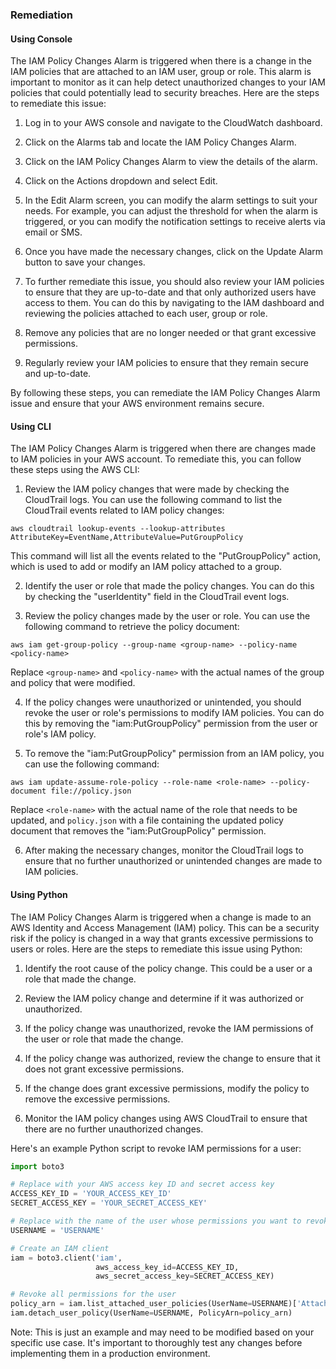 ### Remediation

#### Using Console

The IAM Policy Changes Alarm is triggered when there is a change in the IAM policies that are attached to an IAM user, group or role. This alarm is important to monitor as it can help detect unauthorized changes to your IAM policies that could potentially lead to security breaches. Here are the steps to remediate this issue:

1. Log in to your AWS console and navigate to the CloudWatch dashboard.

2. Click on the Alarms tab and locate the IAM Policy Changes Alarm.

3. Click on the IAM Policy Changes Alarm to view the details of the alarm.

4. Click on the Actions dropdown and select Edit.

5. In the Edit Alarm screen, you can modify the alarm settings to suit your needs. For example, you can adjust the threshold for when the alarm is triggered, or you can modify the notification settings to receive alerts via email or SMS.

6. Once you have made the necessary changes, click on the Update Alarm button to save your changes.

7. To further remediate this issue, you should also review your IAM policies to ensure that they are up-to-date and that only authorized users have access to them. You can do this by navigating to the IAM dashboard and reviewing the policies attached to each user, group or role.

8. Remove any policies that are no longer needed or that grant excessive permissions.

9. Regularly review your IAM policies to ensure that they remain secure and up-to-date.

By following these steps, you can remediate the IAM Policy Changes Alarm issue and ensure that your AWS environment remains secure.

#### Using CLI

The IAM Policy Changes Alarm is triggered when there are changes made to IAM policies in your AWS account. To remediate this, you can follow these steps using the AWS CLI:

1. Review the IAM policy changes that were made by checking the CloudTrail logs. You can use the following command to list the CloudTrail events related to IAM policy changes:

```
aws cloudtrail lookup-events --lookup-attributes AttributeKey=EventName,AttributeValue=PutGroupPolicy
```

This command will list all the events related to the "PutGroupPolicy" action, which is used to add or modify an IAM policy attached to a group.

2. Identify the user or role that made the policy changes. You can do this by checking the "userIdentity" field in the CloudTrail event logs.

3. Review the policy changes made by the user or role. You can use the following command to retrieve the policy document:

```
aws iam get-group-policy --group-name <group-name> --policy-name <policy-name>
```

Replace `<group-name>` and `<policy-name>` with the actual names of the group and policy that were modified.

4. If the policy changes were unauthorized or unintended, you should revoke the user or role's permissions to modify IAM policies. You can do this by removing the "iam:PutGroupPolicy" permission from the user or role's IAM policy.

5. To remove the "iam:PutGroupPolicy" permission from an IAM policy, you can use the following command:

```
aws iam update-assume-role-policy --role-name <role-name> --policy-document file://policy.json
```

Replace `<role-name>` with the actual name of the role that needs to be updated, and `policy.json` with a file containing the updated policy document that removes the "iam:PutGroupPolicy" permission.

6. After making the necessary changes, monitor the CloudTrail logs to ensure that no further unauthorized or unintended changes are made to IAM policies.

#### Using Python

The IAM Policy Changes Alarm is triggered when a change is made to an AWS Identity and Access Management (IAM) policy. This can be a security risk if the policy is changed in a way that grants excessive permissions to users or roles. Here are the steps to remediate this issue using Python:

1. Identify the root cause of the policy change. This could be a user or a role that made the change.

2. Review the IAM policy change and determine if it was authorized or unauthorized.

3. If the policy change was unauthorized, revoke the IAM permissions of the user or role that made the change.

4. If the policy change was authorized, review the change to ensure that it does not grant excessive permissions.

5. If the change does grant excessive permissions, modify the policy to remove the excessive permissions.

6. Monitor the IAM policy changes using AWS CloudTrail to ensure that there are no further unauthorized changes.

Here's an example Python script to revoke IAM permissions for a user:

```python
import boto3

# Replace with your AWS access key ID and secret access key
ACCESS_KEY_ID = 'YOUR_ACCESS_KEY_ID'
SECRET_ACCESS_KEY = 'YOUR_SECRET_ACCESS_KEY'

# Replace with the name of the user whose permissions you want to revoke
USERNAME = 'USERNAME'

# Create an IAM client
iam = boto3.client('iam',
                   aws_access_key_id=ACCESS_KEY_ID,
                   aws_secret_access_key=SECRET_ACCESS_KEY)

# Revoke all permissions for the user
policy_arn = iam.list_attached_user_policies(UserName=USERNAME)['AttachedPolicies'][0]['PolicyArn']
iam.detach_user_policy(UserName=USERNAME, PolicyArn=policy_arn)
```

Note: This is just an example and may need to be modified based on your specific use case. It's important to thoroughly test any changes before implementing them in a production environment.

